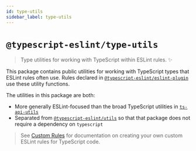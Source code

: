 ```yaml
---
id: type-utils
sidebar_label: type-utils
---
```


# `@typescript-eslint/type-utils`

<PackageLink packageName="type-utils" scope="@typescript-eslint" />

> Type utilities for working with TypeScript within ESLint rules. ✨

This package contains public utilities for working with TypeScript types that ESLint rules often use.
Rules declared in [`@typescript-eslint/eslint-plugin`](./ESLint_Plugin.mdx) use these utility functions.

The utilities in this package are both:

- More generally ESLint-focused than the broad TypeScript utilities in [`ts-api-utils`](https://npmjs.com/package/ts-api-utils)
- Separated from [`@typescript-eslint/utils`](./Utils.mdx) so that that package does not require a dependency on `typescript`

> See [Custom Rules](../developers/Custom_Rules.mdx) for documentation on creating your own custom ESLint rules for TypeScript code.
